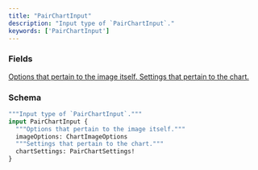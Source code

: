 ```yaml
---
title: "PairChartInput"
description: "Input type of `PairChartInput`."
keywords: ['PairChartInput']
---
```


### Fields

<a href="/api-reference/types/chartimageoptions">
  <ResponseField name="imageOptions" type="ChartImageOptions">
    Options that pertain to the image itself.
  </ResponseField>
</a>

<a href="/api-reference/types/pairchartsettings">
  <ResponseField name="chartSettings" type="PairChartSettings!" required>
    Settings that pertain to the chart.
  </ResponseField>
</a>

### Schema


```graphql 
"""Input type of `PairChartInput`."""
input PairChartInput {
  """Options that pertain to the image itself."""
  imageOptions: ChartImageOptions
  """Settings that pertain to the chart."""
  chartSettings: PairChartSettings!
}
```
